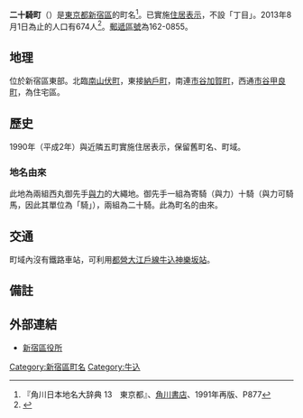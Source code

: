 {{Pathnav|日本|東京都|新宿區|frame=1}}
{{Infobox Settlement
|official_name = 二十騎町
|native_name =
|settlement_type = [[町|町]]
|image_skyline =
|imagesize =
|image_caption =
|image_flag =
|image_seal =
| image_map =
| map_caption =
| pushpin_map =
|subdivision_type = [[國家|國家]]
|subdivision_name = [[File:Flag_of_Japan.svg|border]] [[日本|日本]]
|subdivision_type1 = [[都道府縣|都道府縣]]
|subdivision_name1 = [[File:Flag_of_Tokyo_Prefecture.svg|25px]] [[東京都|東京都]]
|subdivision_type2 = [[東京都區部|特別區]]
|subdivision_name2 = [[File:Flag_of_Shinjuku,_Tokyo.svg|25px]] [[新宿區|新宿區]]
|established_title =
|established_date =
|government_type =
|leader_title =
|leader_name =
|area_magnitude =
|area_total_sq_mi =
|area_total_km2 =
|area_land_sq_mi =
|area_land_km2 =
|area_urban_sq_mi =
|area_urban_km2 =
|area_metro_km2 =
|area_metro_sq_mi =
|population_as_of= 2013年（平成25年）8月1日
|population_footnotes =
|population_total = 674
|population_urban =
|population_metro =
|population_density_sq_mi =
|population_density_km2 =
| timezone = [[日本標準時間|JST]]
| utc_offset = +9
|timezone_DST =
|utc_offset_DST =
|latd=|latm=|lats=|latNS=
|longd=|longm=|longs=|longEW=
|elevation_footnotes=
|elevation_m =
|elevation_ft =
|postal_code_type = [[郵遞區號|郵遞區號]]
|postal_code = 162-0855
|area_code =
|website =
|footnotes =
}}
'''二十騎町'''（{{jpn|j=二十騎町|hg=にじっきまち|rm=Nijikkimachi|f=y}}）是[[東京都|東京都]][[新宿區|新宿區]]的町名<ref name="kado">『角川日本地名大辞典 13　東京都』、[[角川書店|角川書店]]、1991年再版、P877</ref>。已實施[[住居表示|住居表示]]，不設「丁目」。2013年8月1日為止的人口有674人<ref>{{Cite web |url=http://www.city.shinjuku.lg.jp/content/000130038.xls |title=新宿区　住民基本台帳の町丁別世帯数及び男女別人口（日本人と外国人の合計） |accessdate=2013-08-10 |archive-date=2014-08-19 |archive-url=https://web.archive.org/web/20140819083633/http://www.city.shinjuku.lg.jp/content/000130038.xls |dead-url=no }}</ref>。[[郵遞區號|郵遞區號]]為162-0855。

== 地理 ==
位於新宿區東部。北臨[[南山伏町|南山伏町]]，東接[[納戶町|納戶町]]，南連[[市谷加賀町|市谷加賀町]]，西通[[市谷甲良町|市谷甲良町]]，為住宅區。

== 歷史 ==
1990年（平成2年）與近隣五町實施住居表示，保留舊町名、町域。
=== 地名由來 ===
此地為兩組西丸御先手[[與力|與力]]的大繩地。御先手一組為寄騎（與力）十騎（與力可騎馬，因此其單位為「騎」），兩組為二十騎。此為町名的由來。

== 交通 ==
町域內沒有鐵路車站，可利用[[都營地下鐵大江戶線|都營大江戶線]][[牛込神樂坂站|牛込神樂坂站]]。

== 備註 ==
{{reflist}}

== 外部連結 ==
* [http://www.city.shinjuku.lg.jp/ 新宿區役所]{{Wayback|url=http://www.city.shinjuku.lg.jp/ |date=20130630141142 }}

{{新宿區的町名}}

{{DEFAULTSORT:Nijikkimachi}}
[[Category:新宿區町名|Category:新宿區町名]]
[[Category:牛込|Category:牛込]]